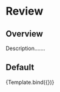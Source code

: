 

# Review

## Overview

Description.......

## Default
<Canvas>
    <Story 
        name="Default" 
        args={{  }}>
        {Template.bind({})}
    </Story>
</Canvas>


<Meta
  title="Organism/Review"
  argTypes={{}}
/>

<ArgsTable of={Review} />